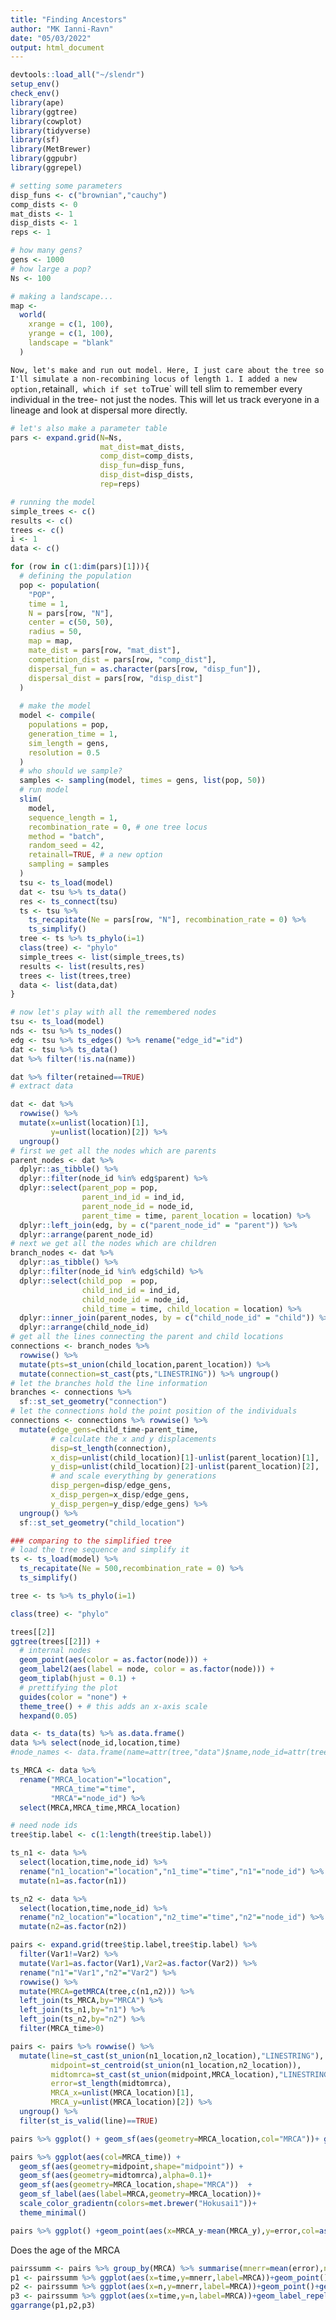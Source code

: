 ```yaml
---
title: "Finding Ancestors"
author: "MK Ianni-Ravn"
date: "05/03/2022"
output: html_document
---
```


```r
devtools::load_all("~/slendr")
setup_env()
check_env()
library(ape)
library(ggtree)
library(cowplot)
library(tidyverse)
library(sf)
library(MetBrewer)
library(ggpubr)
library(ggrepel)
```

```r
# setting some parameters
disp_funs <- c("brownian","cauchy")
comp_dists <- 0
mat_dists <- 1
disp_dists <- 1
reps <- 1

# how many gens?
gens <- 1000
# how large a pop?
Ns <- 100

# making a landscape...
map <-
  world(
    xrange = c(1, 100),
    yrange = c(1, 100),
    landscape = "blank"
  )

```

`
Now, let's make and run out model. Here, I just care about the tree so I'll simulate a non-recombining locus of length 1. I added a new option, `retainall`, which if set to `True` will tell slim to remember every individual in the tree- not just the nodes. This will let us track everyone in a lineage and look at dispersal more directly.

```r
# let's also make a parameter table
pars <- expand.grid(N=Ns,
                    mat_dist=mat_dists,
                    comp_dist=comp_dists,
                    disp_fun=disp_funs,
                    disp_dist=disp_dists,
                    rep=reps)

# running the model
simple_trees <- c()
results <- c()
trees <- c()
i <- 1
data <- c()

for (row in c(1:dim(pars)[1])){
  # defining the population
  pop <- population(
    "POP",
    time = 1,
    N = pars[row, "N"],
    center = c(50, 50),
    radius = 50,
    map = map,
    mate_dist = pars[row, "mat_dist"],
    competition_dist = pars[row, "comp_dist"],
    dispersal_fun = as.character(pars[row, "disp_fun"]),
    dispersal_dist = pars[row, "disp_dist"]
  )
  
  # make the model
  model <- compile(
    populations = pop,
    generation_time = 1,
    sim_length = gens,
    resolution = 0.5
  )
  # who should we sample?
  samples <- sampling(model, times = gens, list(pop, 50))
  # run model
  slim(
    model,
    sequence_length = 1,
    recombination_rate = 0, # one tree locus
    method = "batch",
    random_seed = 42,
    retainall=TRUE, # a new option
    sampling = samples
  )
  tsu <- ts_load(model)
  dat <- tsu %>% ts_data()
  res <- ts_connect(tsu)
  ts <- tsu %>%
    ts_recapitate(Ne = pars[row, "N"], recombination_rate = 0) %>%
    ts_simplify()
  tree <- ts %>% ts_phylo(i=1)
  class(tree) <- "phylo"
  simple_trees <- list(simple_trees,ts)
  results <- list(results,res)
  trees <- list(trees,tree)
  data <- list(data,dat)
}
```


```r
# now let's play with all the remembered nodes
tsu <- ts_load(model) 
nds <- tsu %>% ts_nodes()
edg <- tsu %>% ts_edges() %>% rename("edge_id"="id")
dat <- tsu %>% ts_data()
dat %>% filter(!is.na(name))

dat %>% filter(retained==TRUE)
# extract data

dat <- dat %>%
  rowwise() %>%
  mutate(x=unlist(location)[1],
         y=unlist(location)[2]) %>%
  ungroup()
# first we get all the nodes which are parents
parent_nodes <- dat %>%
  dplyr::as_tibble() %>%
  dplyr::filter(node_id %in% edg$parent) %>% 
  dplyr::select(parent_pop = pop,
                parent_ind_id = ind_id, 
                parent_node_id = node_id,
                parent_time = time, parent_location = location) %>%
  dplyr::left_join(edg, by = c("parent_node_id" = "parent")) %>%
  dplyr::arrange(parent_node_id)
# next we get all the nodes which are children
branch_nodes <- dat %>%
  dplyr::as_tibble() %>%
  dplyr::filter(node_id %in% edg$child) %>%
  dplyr::select(child_pop  = pop,
                child_ind_id = ind_id,
                child_node_id = node_id,
                child_time = time, child_location = location) %>%
  dplyr::inner_join(parent_nodes, by = c("child_node_id" = "child")) %>% # and smash the two dataframes together
  dplyr::arrange(child_node_id)
# get all the lines connecting the parent and child locations
connections <- branch_nodes %>%
  rowwise() %>%
  mutate(pts=st_union(child_location,parent_location)) %>%
  mutate(connection=st_cast(pts,"LINESTRING")) %>% ungroup()
# let the branches hold the line information
branches <- connections %>%
  sf::st_set_geometry("connection")
# let the connections hold the point position of the individuals
connections <- connections %>% rowwise() %>%
  mutate(edge_gens=child_time-parent_time,
         # calculate the x and y displacements
         disp=st_length(connection),
         x_disp=unlist(child_location)[1]-unlist(parent_location)[1],
         y_disp=unlist(child_location)[2]-unlist(parent_location)[2],
         # and scale everything by generations
         disp_pergen=disp/edge_gens,
         x_disp_pergen=x_disp/edge_gens,
         y_disp_pergen=y_disp/edge_gens) %>%
  ungroup() %>%
  sf::st_set_geometry("child_location")
```

```r
### comparing to the simplified tree
# load the tree sequence and simplify it
ts <- ts_load(model) %>%
  ts_recapitate(Ne = 500,recombination_rate = 0) %>%
  ts_simplify()

tree <- ts %>% ts_phylo(i=1)

class(tree) <- "phylo"

trees[[2]]
ggtree(trees[[2]]) +
  # internal nodes
  geom_point(aes(color = as.factor(node))) +
  geom_label2(aes(label = node, color = as.factor(node))) +
  geom_tiplab(hjust = 0.1) +
  # prettifying the plot
  guides(color = "none") +
  theme_tree() + # this adds an x-axis scale
  hexpand(0.05)
```

```r
data <- ts_data(ts) %>% as.data.frame()
data %>% select(node_id,location,time)
#node_names <- data.frame(name=attr(tree,"data")$name,node_id=attr(tree,"data")$node_id)

ts_MRCA <- data %>% 
  rename("MRCA_location"="location",
         "MRCA_time"="time",
         "MRCA"="node_id") %>%
  select(MRCA,MRCA_time,MRCA_location)

# need node ids
tree$tip.label <- c(1:length(tree$tip.label))

ts_n1 <- data %>%
  select(location,time,node_id) %>%
  rename("n1_location"="location","n1_time"="time","n1"="node_id") %>%
  mutate(n1=as.factor(n1))

ts_n2 <- data %>%
  select(location,time,node_id) %>%
  rename("n2_location"="location","n2_time"="time","n2"="node_id") %>%
  mutate(n2=as.factor(n2))

pairs <- expand.grid(tree$tip.label,tree$tip.label) %>% 
  filter(Var1!=Var2) %>%
  mutate(Var1=as.factor(Var1),Var2=as.factor(Var2)) %>%
  rename("n1"="Var1","n2"="Var2") %>% 
  rowwise() %>%
  mutate(MRCA=getMRCA(tree,c(n1,n2))) %>%
  left_join(ts_MRCA,by="MRCA") %>%
  left_join(ts_n1,by="n1") %>%
  left_join(ts_n2,by="n2") %>%
  filter(MRCA_time>0)
```


```r
pairs <- pairs %>% rowwise() %>% 
  mutate(line=st_cast(st_union(n1_location,n2_location),"LINESTRING"),
         midpoint=st_centroid(st_union(n1_location,n2_location)),
         midtomrca=st_cast(st_union(midpoint,MRCA_location),"LINESTRING"),
         error=st_length(midtomrca),
         MRCA_x=unlist(MRCA_location)[1],
         MRCA_y=unlist(MRCA_location)[2]) %>%
  ungroup() %>%
  filter(st_is_valid(line)==TRUE)
```


```r
pairs %>% ggplot() + geom_sf(aes(geometry=MRCA_location,col="MRCA"))+ geom_sf(aes(geometry=n2_location,col="n2")) +facet_wrap(~n1)+ geom_sf(aes(geometry=n1_location,col="n1"))

pairs %>% ggplot(aes(col=MRCA_time)) +
  geom_sf(aes(geometry=midpoint,shape="midpoint")) +
  geom_sf(aes(geometry=midtomrca),alpha=0.1)+
  geom_sf(aes(geometry=MRCA_location,shape="MRCA"))  +
  geom_sf_label(aes(label=MRCA,geometry=MRCA_location))+
  scale_color_gradientn(colors=met.brewer("Hokusai1"))+
  theme_minimal()
```


```r
pairs %>% ggplot() +geom_point(aes(x=MRCA_y-mean(MRCA_y),y=error,col=as.factor(MRCA)))
```
Does the age of the MRCA
```r
pairssumm <- pairs %>% group_by(MRCA) %>% summarise(mnerr=mean(error),n=n(),time=mean(MRCA_time)) 
p1 <- pairssumm %>% ggplot(aes(x=time,y=mnerr,label=MRCA))+geom_point()+geom_label_repel()
p2 <- pairssumm %>% ggplot(aes(x=n,y=mnerr,label=MRCA))+geom_point()+geom_label_repel()
p3 <- pairssumm %>% ggplot(aes(x=time,y=n,label=MRCA))+geom_label_repel()+geom_point()
ggarrange(p1,p2,p3)
```



